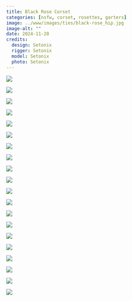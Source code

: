 ```yaml
---
title: Black Rose Corset
categories: [nsfw, corset, rosettes, garters]
image: ../www/images/ties/black-rose_hip.jpg
image-alt: ""
date: 2024-11-20
credits: 
  design: Setonix
  rigger: Setonix
  model: Setonix
  photo: Setonix
---
```


::: {#fig-black-rose layout-ncol=3}

![](../www/images/ties/black-rose_zombie.jpg)

![](../www/images/ties/black-rose_straight.jpg)

![](../www/images/ties/black-rose_close.jpg)

![](../www/images/ties/black-rose_drape.jpg)

![](../www/images/ties/black-rose_elbows.jpg)

![](../www/images/ties/black-rose_faerie.jpg)

![](../www/images/ties/black-rose_hip.jpg)

![](../www/images/ties/black-rose_hip2.jpg)

![](../www/images/ties/black-rose_below.jpg)

![](../www/images/ties/black-rose_breast.jpg)

![](../www/images/ties/black-rose_butt.jpg)

![](../www/images/ties/black-rose_knee.jpg)

![](../www/images/ties/black-rose_lean.jpg)

![](../www/images/ties/black-rose_legs.jpg)

![](../www/images/ties/black-rose_back.jpg)

![](../www/images/ties/black-rose_muscles.jpg)

![](../www/images/ties/black-rose_muscles2.jpg)

![](../www/images/ties/black-rose_praise.jpg)

![](../www/images/ties/black-rose_prim.jpg)

![](../www/images/ties/black-rose_sit.jpg)

:::
